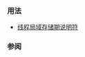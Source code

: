 {{cpp/keyword/title|{{tt|thread_local}} {{mark since c++11}}}}
{{cpp/keyword/navbar}}

===用法===
* [[cpp/language/storage duration|线程局域存储期说明符]]

===参阅===
{{dsc begin}}
{{dsc see c|c/thread/thread_local}}
{{dsc end}}

{{langlinks|de|en|es|fr|it|ja|pt|ru}}